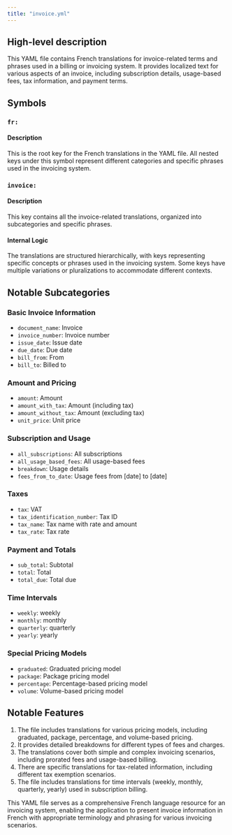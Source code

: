 ```yaml
---
title: "invoice.yml"
---
```


## High-level description
This YAML file contains French translations for invoice-related terms and phrases used in a billing or invoicing system. It provides localized text for various aspects of an invoice, including subscription details, usage-based fees, tax information, and payment terms.

## Symbols

### `fr:`
#### Description
This is the root key for the French translations in the YAML file. All nested keys under this symbol represent different categories and specific phrases used in the invoicing system.

### `invoice:`
#### Description
This key contains all the invoice-related translations, organized into subcategories and specific phrases.

#### Internal Logic
The translations are structured hierarchically, with keys representing specific concepts or phrases used in the invoicing system. Some keys have multiple variations or pluralizations to accommodate different contexts.

## Notable Subcategories

### Basic Invoice Information
- `document_name`: Invoice
- `invoice_number`: Invoice number
- `issue_date`: Issue date
- `due_date`: Due date
- `bill_from`: From
- `bill_to`: Billed to

### Amount and Pricing
- `amount`: Amount
- `amount_with_tax`: Amount (including tax)
- `amount_without_tax`: Amount (excluding tax)
- `unit_price`: Unit price

### Subscription and Usage
- `all_subscriptions`: All subscriptions
- `all_usage_based_fees`: All usage-based fees
- `breakdown`: Usage details
- `fees_from_to_date`: Usage fees from [date] to [date]

### Taxes
- `tax`: VAT
- `tax_identification_number`: Tax ID
- `tax_name`: Tax name with rate and amount
- `tax_rate`: Tax rate

### Payment and Totals
- `sub_total`: Subtotal
- `total`: Total
- `total_due`: Total due

### Time Intervals
- `weekly`: weekly
- `monthly`: monthly
- `quarterly`: quarterly
- `yearly`: yearly

### Special Pricing Models
- `graduated`: Graduated pricing model
- `package`: Package pricing model
- `percentage`: Percentage-based pricing model
- `volume`: Volume-based pricing model

## Notable Features
1. The file includes translations for various pricing models, including graduated, package, percentage, and volume-based pricing.
2. It provides detailed breakdowns for different types of fees and charges.
3. The translations cover both simple and complex invoicing scenarios, including prorated fees and usage-based billing.
4. There are specific translations for tax-related information, including different tax exemption scenarios.
5. The file includes translations for time intervals (weekly, monthly, quarterly, yearly) used in subscription billing.

This YAML file serves as a comprehensive French language resource for an invoicing system, enabling the application to present invoice information in French with appropriate terminology and phrasing for various invoicing scenarios.